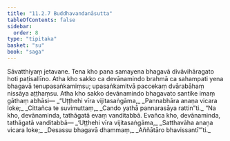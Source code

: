 ```yaml
---
title: "11.2.7 Buddhavandanāsutta"
tableOfContents: false
sidebar:
  order: 8
type: "tipitaka"
basket: "su"
book: "saga"
---
```



<DynamicBreadcrumb />

<Division number="263" book="saga">

<Paragraph number="1653" book="saga">
Sāvatthiyaṃ jetavane. Tena kho pana samayena bhagavā divāvihāragato hoti paṭisallīno. Atha kho sakko ca devānamindo brahmā ca sahampati yena bhagavā tenupasaṅkamiṃsu; upasaṅkamitvā paccekaṃ dvārabāhaṃ nissāya aṭṭhaṃsu. Atha kho sakko devānamindo bhagavato santike imaṃ gāthaṃ abhāsi—
</Paragraph>

<Paragraph number="1654" type="verses" book="saga">
_“Uṭṭhehi vīra vijitasaṅgāma,_  
_Pannabhāra anaṇa vicara loke;_  
_Cittañca te suvimuttaṃ,_  
_Cando yathā pannarasāya rattin”ti._  

</Paragraph>

<Paragraph number="1655" book="saga">
“Na kho, devānaminda, tathāgatā evaṃ vanditabbā. Evañca kho, devānaminda, tathāgatā vanditabbā—
</Paragraph>

<Paragraph number="1656" type="verses" book="saga">
_‘Uṭṭhehi vīra vijitasaṅgāma,_  
_Satthavāha anaṇa vicara loke;_  
_Desassu bhagavā dhammaṃ,_  
_Aññātāro bhavissantī’”ti._
</Paragraph>
</Division>